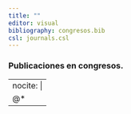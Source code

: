 ```yaml
---
title: ""
editor: visual
bibliography: congresos.bib
csl: journals.csl
---
```


### Publicaciones en congresos.

---
nocite: |
  @*
---

::: {#refs}
:::
